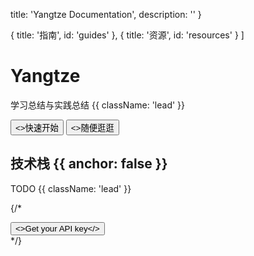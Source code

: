 
  title: 'Yangtze Documentation',
  description: ''
}

  { title: '指南', id: 'guides' },
  { title: '资源', id: 'resources' }
]

<HeroPattern />

# Yangtze

学习总结与实践总结 {{ className: 'lead' }}

<div className="not-prose mb-16 mt-6 flex gap-3">
  <Button arrow="right" href="/quickstart">
    <>快速开始</>
  </Button>
  <Button href="/just-wandering-around" variant="outline">
    <>随便逛逛</>
  </Button>
</div>

## 技术栈 {{ anchor: false }}

TODO {{ className: 'lead' }}

{/* <div className="not-prose"><Button arrow="right" href="/sdks" variant="text"><>Get your API key</></Button></div> */}

<Guides />

<Resources />
